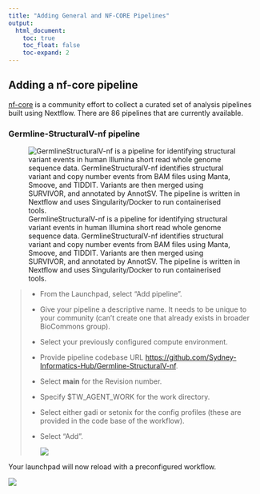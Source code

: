 ```yaml
---
title: "Adding General and NF-CORE Pipelines"
output:
  html_document:
    toc: true
    toc_float: false
    toc-expand: 2
---
```


## Adding a nf-core pipeline

[nf-core](https://nf-co.re/pipelines) is a community effort to collect a curated set of analysis pipelines built using Nextflow. There are 86 pipelines that are currently available.

### Germline-StructuralV-nf pipeline

![GermlineStructuralV-nf is a pipeline for identifying structural variant events in human Illumina short read whole genome sequence data. GermlineStructuralV-nf identifies structural variant and copy number events from BAM files using Manta, Smoove, and TIDDIT. Variants are then merged using SURVIVOR, and annotated by AnnotSV. The pipeline is written in Nextflow and uses Singularity/Docker to run containerised tools.](images/211971740-772796bc-6fb7-43fb-885b-d9cb116bfdd0.png)

> -   From the Launchpad, select "Add pipeline". 
>
> -   Give your pipeline a descriptive name. It needs to be unique to your community (can't create one that already exists in broader BioCommons group). 
>
> -   Select your previously configured compute environment.
>
> -   Provide pipeline codebase URL <https://github.com/Sydney-Informatics-Hub/Germline-StructuralV-nf>. 
>
> -   Select **main** for the Revision number.
>
> -   Specify \$TW_AGENT_WORK for the work directory.
>
> -   Select either gadi or setonix for the config profiles (these are provided in the code base of the workflow).
>
> -   Select "Add".
>
>     ![](images/Screen%20Shot%202023-08-25%20at%204.35.01%20pm.png)

Your launchpad will now reload with a preconfigured workflow.

![](images/Screen%20Shot%202023-08-25%20at%204.36.57%20pm.png)

\
